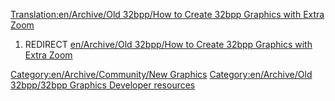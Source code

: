 [[Translation:en/Archive/Old 32bpp/How to Create 32bpp Graphics with Extra Zoom]]
#REDIRECT [[en/Archive/Old 32bpp/How to Create 32bpp Graphics with Extra Zoom]]

[[Category:en/Archive/Community/New Graphics]][[Category:en/Archive/Old 32bpp/32bpp Graphics Developer resources]]